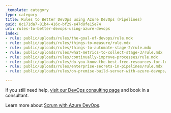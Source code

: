 ```yaml
---
_template: category
type: category
title: Rules to Better DevOps using Azure DevOps (Pipelines)
guid: 8c171da7-81b4-416c-bf29-e47d8fe15e74
uri: rules-to-better-devops-using-azure-devops
index:
- rule: public/uploads/rules/the-goal-of-devops/rule.mdx
- rule: public/uploads/rules/things-to-measure/rule.mdx
- rule: public/uploads/rules/things-to-automate-stage-2/rule.mdx
- rule: public/uploads/rules/what-metrics-to-collect-stage-3/rule.mdx
- rule: public/uploads/rules/continually-improve-processes/rule.mdx
- rule: public/uploads/rules/do-you-know-the-best-free-resources-for-learning-devops/rule.mdx
- rule: public/uploads/rules/enterprise-secrets-in-pipelines/rule.mdx
- rule: public/uploads/rules/on-premise-build-server-with-azure-devops/rule.mdx

---
```


If you still need help, [visit our DevOps consulting page](https://www.ssw.com.au/consulting/devops) and book in a consultant.

Learn more about [Scrum with Azure DevOps](/rules-to-better-scrum-using-azure-devops).
